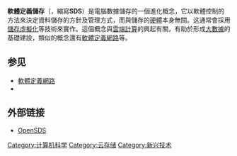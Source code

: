 {{NoteTA
|G1=IT
}}
{{Unreferenced|time=2017-05-04T20:40:44+00:00}}
'''軟體定義儲存'''（{{lang-en|Software-defined storage}}，縮寫'''SDS'''）是電腦數據儲存的一個進化概念，它以軟體控制的方法來決定資料儲存的方針及管理方式，而與儲存的[[硬體|硬體]]本身無關。这通常會採用[[儲存虛擬化|儲存虛擬化]]等技術來實作。這個概念與[[雲端計算|雲端計算]]的興起有關，有助於形成[[大數據|大數據]]的基礎建設，類似的概念還有[[軟體定義網路|軟體定義網路]]等。
==参见==
* [[軟體定義網路|軟體定義網路]]
* {{tsl|en|Software-defined data center|软件定义数据中心}}
==外部链接==
* [https://www.opensds.io/ OpenSDS] {{Wayback|url=https://www.opensds.io/ |date=20200403003514 }}

{{Compu-storage-stub}}

[[Category:计算机科学|Category:计算机科学]]
[[Category:云存储|Category:云存储]]
[[Category:新兴技术|Category:新兴技术]]